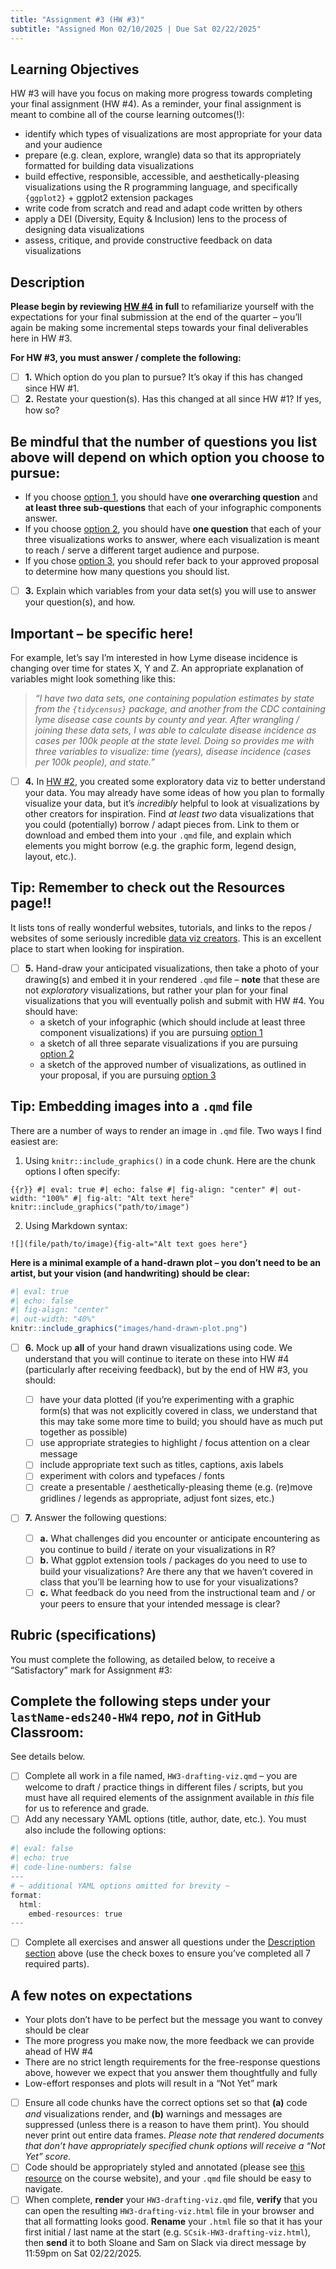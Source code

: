 ```yaml
---
title: "Assignment #3 (HW #3)"
subtitle: "Assigned Mon 02/10/2025 | Due Sat 02/22/2025"
---
```


## Learning Objectives

HW #3 will have you focus on making more progress towards completing your final assignment (HW #4). As a reminder, your final assignment is meant to combine all of the course learning outcomes(!):

- identify which types of visualizations are most appropriate for your data and your audience
- prepare (e.g. clean, explore, wrangle) data so that its appropriately formatted for building data visualizations
- build effective, responsible, accessible, and aesthetically-pleasing visualizations using the R programming language, and specifically `{ggplot2}` + ggplot2 extension packages
- write code from scratch and read and adapt code written by others
- apply a DEI (Diversity, Equity & Inclusion) lens to the process of designing data visualizations 
- assess, critique, and provide constructive feedback on data visualizations

## Description 

[**Please begin by reviewing [HW #4](HW4.qmd){target="_blank"} in full**]{.teal-text} to refamiliarize yourself with the expectations for your final submission at the end of the quarter -- you'll again be making some incremental steps towards your final deliverables here in HW #3. 

[**For HW #3, you must answer / complete the following:**]{.teal-text}

- [ ] **1.** Which option do you plan to pursue? It's okay if this has changed since HW #1.
- [ ] **2.** Restate your question(s). Has this changed at all since HW #1? If yes, how so? 

::: {.callout-note}
## Be mindful that the number of questions you list above will depend on which option you choose to pursue:

- If you choose [option 1](HW4.qmd#option-1){target="_blank"}, you should have **one overarching question** and **at least three sub-questions** that each of your infographic components answer.
- If you choose [option 2 ](HW4.qmd#option-2){target="_blank"}, you should have **one question** that each of your three visualizations works to answer, where each visualization is meant to reach / serve a different target audience and purpose.
- If you chose [option 3](HW4.qmd#option-3){target="_blank"}, you should refer back to your approved proposal to determine how many questions you should list.
:::

- [ ] **3.** Explain which variables from your data set(s) you will use to answer your question(s), and how.

::: {.callout-important}
## Important -- be specific here!
For example, let's say I'm interested in how Lyme disease incidence is changing over time for states X, Y and Z. An appropriate explanation of variables might look something like this: 

>*"I have two data sets, one containing population estimates by state from the `{tidycensus}` package, and another from the CDC containing lyme disease case counts by county and year. After wrangling / joining these data sets, I was able to calculate disease incidence as cases per 100k people at the state level. Doing so provides me with three variables to visualize: time (years), disease incidence (cases per 100k people), and state."*
:::

- [ ] **4.** In [HW #2](HW2.qmd){target="_blank"}, you created some exploratory data viz to better understand your data. You may already have some ideas of how you plan to formally visualize your data, but it's *incredibly* helpful to look at visualizations by other creators for inspiration. Find *at least two* data visualizations that you could (potentially) borrow / adapt pieces from. Link to them or download and embed them into your `.qmd` file, and explain which elements you might borrow (e.g. the graphic form, legend design, layout, etc.). 

::: {.callout-tip}
## Tip: Remember to check out the Resources page!!
It lists tons of really wonderful websites, tutorials, and links to the repos / websites of some seriously incredible [data viz creators](../../resources.qmd#inspiration){target="_blank"}. This is an excellent place to start when looking for inspiration.
:::

- [ ] **5.** Hand-draw your anticipated visualizations, then take a photo of your drawing(s) and embed it in your rendered `.qmd` file -- **note** that these are not *exploratory* visualizations, but rather your plan for your final visualizations that you will eventually polish and submit with HW #4. You should have:
    - a sketch of your infographic (which should include at least three component visualizations) if you are pursuing [option 1](HW4.qmd#option-1){target="_blank"}
    - a sketch of all three separate visualizations if you are pursuing [option 2](HW4.qmd#option-2){target="_blank"}
    - a sketch of the approved number of visualizations, as outlined in your proposal, if you are pursuing [option 3](HW4.qmd#option-3){target="_blank"}

::: {.callout-tip}
## Tip: Embedding images into a `.qmd` file

There are a number of ways to render an image in `.qmd` file. Two ways I find easiest are:

1. Using `knitr::include_graphics()` in a code chunk. Here are the chunk options I often specify:

```{{r}}
#| eval: true
#| echo: false
#| fig-align: "center"
#| out-width: "100%"
#| fig-alt: "Alt text here"
knitr::include_graphics("path/to/image")
```

2. Using Markdown syntax:

`![](file/path/to/image){fig-alt="Alt text goes here"}`

**Here is a minimal example of a hand-drawn plot -- you don't need to be an artist, but your vision (and handwriting) should be clear:**
```r
#| eval: true
#| echo: false
#| fig-align: "center"
#| out-width: "40%"
knitr::include_graphics("images/hand-drawn-plot.png")
```

:::

- [ ] **6.** Mock up **all** of your hand drawn visualizations using code. We understand that you will continue to iterate on these into HW #4 (particularly after receiving feedback), but by the end of HW #3, you should:

  - [ ] have your data plotted (if you're experimenting with a graphic form(s) that was not explicitly covered in class, we understand that this may take some more time to build; you should have as much put together as possible)
  - [ ] use appropriate strategies to highlight / focus attention on a clear message
  - [ ] include appropriate text such as titles, captions, axis labels 
  - [ ] experiment with colors and typefaces / fonts
  - [ ] create a presentable / aesthetically-pleasing theme (e.g. (re)move gridlines / legends as appropriate, adjust font sizes, etc.)

- [ ] **7.** Answer the following questions:
    - [ ] **a.** What challenges did you encounter or anticipate encountering as you continue to build / iterate on your visualizations in R?
    - [ ] **b.** What ggplot extension tools / packages do you need to use to build your visualizations? Are there any that we haven't covered in class that you'll be learning how to use for your visualizations?
    - [ ] **c.** What feedback do you need from the instructional team and / or your peers to ensure that your intended message is clear?

## Rubric (specifications)

You must complete the following, as detailed below, to receive a "Satisfactory" mark for Assignment #3:

::: {.callout-important}
## **Complete the following steps under your `lastName-eds240-HW4` repo, *not* in GitHub Classroom:**
See details below.
:::

- [ ] Complete all work in a file named, `HW3-drafting-viz.qmd` -- you are welcome to draft / practice things in different files / scripts, but you must have all required elements of the assignment available in *this* file for us to reference and grade.
- [ ] Add any necessary YAML options (title, author, date, etc.). You must also include the following options:

```r
#| eval: false
#| echo: true
#| code-line-numbers: false
---
# ~ additional YAML options omitted for brevity ~
format:
  html:
    embed-resources: true
---
```

- [ ] Complete all exercises and answer all questions under the [Description section](HW3.qmd#description) above (use the check boxes to ensure you've completed all 7 required parts).

::: {.callout-note}
## A few notes on expectations

- Your plots don't have to be perfect but the message you want to convey should be clear
- The more progress you make now, the more feedback we can provide ahead of HW #4
- There are no strict length requirements for the free-response questions above, however we expect that you answer them thoughtfully and fully 
- Low-effort responses and plots will result in a "Not Yet" mark
:::

- [ ] Ensure all code chunks have the correct options set so that **(a)** code *and* visualizations render, and **(b)** warnings and messages are suppressed (unless there is a reason to have them print). You should never print out entire data frames. *Please note that rendered documents that don't have appropriately specified chunk options will receive a "Not Yet" score.*
- [ ] Code should be appropriately styled and annotated (please see [this resource](../../clean-code-guide.qmd){target="_blank"} on the course website), and your `.qmd` file should be easy to navigate.
- [ ] When complete, **render** your `HW3-drafting-viz.qmd` file, **verify** that you can open the resulting `HW3-drafting-viz.html` file in your browser and that all formatting looks good. **Rename** your `.html` file so that it has your first initial / last name at the start (e.g. `SCsik-HW3-drafting-viz.html`), then **send** it to both Sloane and Sam on Slack via direct message by 11:59pm on Sat 02/22/2025.


